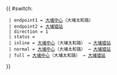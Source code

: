 {{ #switch: {{{format|}}}
  | endpoint1 = [[大埔中心]]（大埔太和路）
  | endpoint2 = [[大埔墟站公共運輸交匯處|大埔墟站]]
  | direction = 1
  | status = {{HK Bus Status|M}}
  | inline = [[大埔中心]]（大埔太和路） → [[大埔墟站公共運輸交匯處|大埔墟站]]
  | normal = [[大埔中心]]（大埔太和路） → [[大埔墟站公共運輸交匯處|大埔墟站]]
  | full = [[大埔中心]]（大埔太和路） → [[大埔墟站公共運輸交匯處|大埔墟站]]
}}